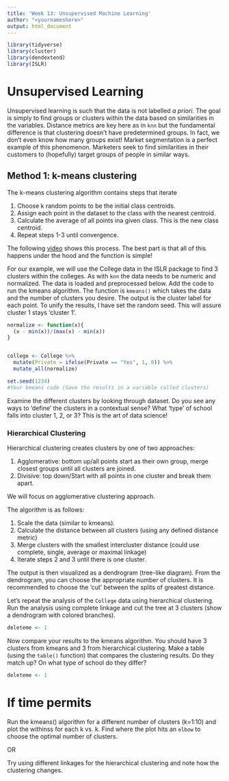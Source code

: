 ```yaml
---
title: 'Week 13: Unsupervised Machine Learning'
author: "<yournameshere>"
output: html_document
---
```


```r
library(tidyverse)
library(cluster)
library(dendextend)
library(ISLR)
```


# Unsupervised Learning

Unsupervised learning is such that the data is not labelled *a priori*.  The goal is simply to find groups or clusters within the data based on similarities in the variables.  Distance metrics are key here as in `knn` but the fundamental difference is that clustering doesn't have predetermined groups.  In fact, we don't even know how many groups exist!  Market segmentation is a perfect example of this phenomenon.  Marketers seek to find similarities in their customers to (hopefully) target groups of people in similar ways.

## Method 1: k-means clustering

The k-means clustering algorithm contains steps that iterate

1. Choose k random points to be the initial class centroids.
2. Assign each point in the dataset to the class with the nearest centroid.
3. Calculate the average of all points ina given class.  This is the new class centroid.
4. Repeat steps 1-3 until convergence.

The following [video](https://www.youtube.com/watch?v=IuRb3y8qKX4) shows this process.  The best part is that all of this happens under the hood and the function is simple!

For our example, we will use the College data in the ISLR package to find 3 clusters within the colleges.  As with `knn` the data needs to be numeric and normalized.  The data is loaded and preprocessed below.  Add the code to run the kmeans algorithm.  The function is `kmeans()` which takes the data and the number of clusters you desire.  The output is the cluster label for each point.  To unify the results, I have set the random seed.  This will assure cluster 1 stays 'cluster 1'.

```r
normalize <- function(x){
  (x - min(x))/(max(x) - min(x))
}


college <- College %>%
  mutate(Private = ifelse(Private == "Yes", 1, 0)) %>%
  mutate_all(normalize)

set.seed(1234)
#Your kmeans code (Save the results in a variable called clusters)

```

Examine the different clusters by looking through dataset.  Do you see any ways to 'define' the clusters in a contextual sense? What 'type' of school falls into cluster 1, 2, or 3? This is the art of data science!

### Hierarchical Clustering 

Hierarchical clustering creates clusters by one of two approaches:

1) Agglomerative: bottom up/all points start as their own group, merge closest groups until all clusters are joined.
2) Divisive: top down/Start with all points in one cluster and break them apart.

We will focus on agglomerative clustering approach.

The algorithm is as follows:

1) Scale the data (similar to kmeans).
2) Calculate the distance between all clusters (using any defined distance metric)
3) Merge clusters with the smallest intercluster distance (could use complete, single, average or maximal linkage)
4) Iterate steps 2 and 3 until there is one cluster.

The output is then visualized as a dendrogram (tree-like diagram).  From the dendrogram, you can choose the appropriate number of clusters.  It is recommended to choose the 'cut' between the splits of greatest distance.

Let's repeat the analysis of the `College` data using hierarchical clustering.  Run the analysis using complete linkage and cut the tree at 3 clusters (show a dendrogram with colored branches).  



```r
deleteme <- 1
```

Now compare your results to the kmeans algorithm.  You should have 3 clusters from kmeans and 3 from hierarchical clustering.  Make a table (using the `table()` function) that compares the clustering results.  Do they match up? On what type of school do they differ?

```r
deleteme <- 1
```

# If time permits

Run the kmeans() algorithm for a different number of clusters (k=1:10) and plot the withinss for each k vs. k. Find where the plot hits an `elbow` to choose the optimal number of clusters.

OR

Try using different linkages for the hierarchical clustering and note how the clustering changes.


